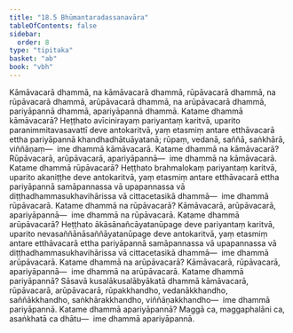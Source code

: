 ```yaml
---
title: "18.5 Bhūmantaradassanavāra"
tableOfContents: false
sidebar:
  order: 8
type: "tipitaka"
basket: "ab"
book: "vbh"
---
```



<DynamicBreadcrumb />

<Division number="1020" book="vbh">

<Paragraph number="3138" book="vbh">
Kāmāvacarā dhammā, na kāmāvacarā dhammā, rūpāvacarā dhammā, na rūpāvacarā dhammā, arūpāvacarā dhammā, na arūpāvacarā dhammā, pariyāpannā dhammā, apariyāpannā dhammā.
</Paragraph>

<Paragraph number="3139" book="vbh">
Katame dhammā kāmāvacarā? Heṭṭhato avīcinirayaṃ pariyantaṃ karitvā, uparito paranimmitavasavattī deve antokaritvā, yaṃ etasmiṃ antare etthāvacarā ettha pariyāpannā khandhadhātuāyatanā; rūpaṃ, vedanā, saññā, saṅkhārā, viññāṇaṃ—  ime dhammā kāmāvacarā.
</Paragraph>

<Paragraph number="3140" book="vbh">
Katame dhammā na kāmāvacarā? Rūpāvacarā, arūpāvacarā, apariyāpannā—  ime dhammā na kāmāvacarā.
</Paragraph>

<Paragraph number="3141" book="vbh">
Katame dhammā rūpāvacarā? Heṭṭhato brahmalokaṃ pariyantaṃ karitvā, uparito akaniṭṭhe deve antokaritvā, yaṃ etasmiṃ antare etthāvacarā ettha pariyāpannā samāpannassa vā upapannassa vā diṭṭhadhammasukhavihārissa vā cittacetasikā dhammā—  ime dhammā rūpāvacarā.
</Paragraph>

<Paragraph number="3142" book="vbh">
Katame dhammā na rūpāvacarā? Kāmāvacarā, arūpāvacarā, apariyāpannā—  ime dhammā na rūpāvacarā.
</Paragraph>

<Paragraph number="3143" book="vbh">
Katame dhammā arūpāvacarā? Heṭṭhato ākāsānañcāyatanūpage deve pariyantaṃ karitvā, uparito nevasaññānāsaññāyatanūpage deve antokaritvā, yaṃ etasmiṃ antare etthāvacarā ettha pariyāpannā samāpannassa vā upapannassa vā diṭṭhadhammasukhavihārissa vā cittacetasikā dhammā—  ime dhammā arūpāvacarā.
</Paragraph>

<Paragraph number="3144" book="vbh">
Katame dhammā na arūpāvacarā? Kāmāvacarā, rūpāvacarā, apariyāpannā—  ime dhammā na arūpāvacarā.
</Paragraph>

<Paragraph number="3145" book="vbh">
Katame dhammā pariyāpannā? Sāsavā kusalākusalābyākatā dhammā kāmāvacarā, rūpāvacarā, arūpāvacarā, rūpakkhandho, vedanākkhandho, saññākkhandho, saṅkhārakkhandho, viññāṇakkhandho—  ime dhammā pariyāpannā.
</Paragraph>

<Paragraph number="3146" book="vbh">
Katame dhammā apariyāpannā? Maggā ca, maggaphalāni ca, asaṅkhatā ca dhātu—  ime dhammā apariyāpannā.
</Paragraph>
</Division>